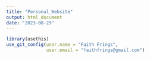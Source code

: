 ---
title: "Personal_Website"
output: html_document
date: "2023-08-29"
---

```{r}
library(usethis)
use_git_config(user.name = "Faith Frings", 
               user.email = "faithfrings@gmail.com")
```


